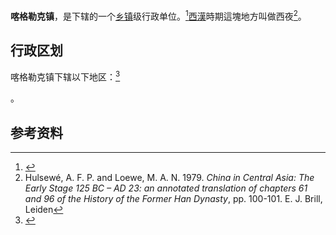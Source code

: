 {{中国乡级行政区|65/31/26/100/000}}

'''喀格勒克镇'''，是{{PRC admin/fullname|65/31/26/100/000|3}}下辖的一个[[乡镇|乡镇]]级行政单位。<ref>{{PRC admin/ref sgc|{{PRC admin/parent|65/31/26/100/000}}}}</ref>[[西漢|西漢]]時期這塊地方叫做西夜<ref>Hulsewé, A. F. P. and Loewe, M. A. N. 1979. ''China in Central Asia: The Early Stage 125 BC – AD 23: an annotated translation of chapters 61 and 96 of the History of the Former Han Dynasty'', pp. 100-101. E. J. Brill, Leiden</ref>。

== 行政区划 ==

喀格勒克镇下辖以下地区：<ref>{{PRC admin/ref sgc|65/31/26/100/000}}</ref>

{{PRC admin/children|65/31/26/100/000}}。

== 参考资料 ==

{{reflist}}

{{行政区划小作品}}
{{PRC admin/navcat|65/31/26/100/000}}
